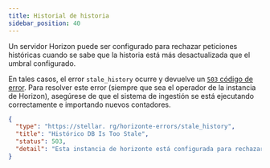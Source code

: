 ```yaml
---
title: Historial de historia
sidebar_position: 40
---
```



Un servidor Horizon puede ser configurado para rechazar peticiones históricas cuando se sabe que la historia está más desactualizada que el umbral configurado.

En tales casos, el error `stale_history` ocurre y devuelve un [`503` código de error](https://developer.mozilla.org/en-US/docs/Web/HTTP/Status/503). Para resolver este error (siempre que sea el operador de la instancia de Horizon), asegúrese de que el sistema de ingestión se está ejecutando correctamente e importando nuevos contadores.

<ExampleResponse title="Example Response for a 'Stale History' Status Code">

```json
{
  "type": "https://stellar. rg/horizonte-errors/stale_history",
  "title": "Histórico DB Is Too Stale",
  "status": 503,
  "detail": "Esta instancia de horizonte está configurada para rechazar peticiones de clientes cuando puede determinar que la base de datos de historia está demasiado rezagada detrás de la instancia conectada de stellar-core. Si utiliza este servidor, asegúrese de que el sistema de ingestión está funcionando correctamente."
}
```

</ExampleResponse>
